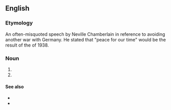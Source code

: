 ==English==

===Etymology===
An often-misquoted speech by Neville Chamberlain in reference to avoiding another war with Germany. He stated that "peace for our time" would be the result of the {{w|Munich Agreement}} of 1938.

===Noun===
{{en-noun|-}}

# {{non-gloss definition|Used to evoke the situation where an [[aggressor]] is being [[appeased]] for the sake of delaying a (possibly inevitable) [[war]]}}
# {{non-gloss definition|Used to evoke the idea of false political promises and false expectations.}}

====See also====
* {{l|en|peace in our time}}
* {{pedia}}